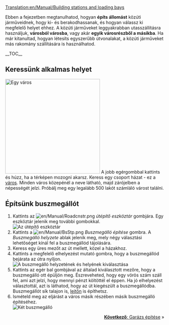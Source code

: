 [[Translation:en/Manual/Building stations and loading bays]]
{{hu/Manual/Oktatás}}

Ebben a fejezetben megtanulhatod, hogyan '''építs állomást''' közúti járműveidnek, hogy ki- és berakodhassanak, és hogyan válassz ki megfelelő helyet ehhez. A közúti járműveket leggyakrabban utasszállításra használjuk, '''városból városba''', vagy akár '''egyik városrészből a másikba'''. Ha már kitanultad, hogyan létesíts egyszerűbb útvonalakat, a közúti járműveket más rakomány szállítására is használhatod.

__TOC__

==Keressünk alkalmas helyet==
[[File:en/Manual/Tutorial bus 1.png|thumb|300px|left|Egy város]]
A jobb egérgombbal kattints és húzz, ha a térképen mozogni akarsz. Keress egy csoport házat - ez a [[hu/Manual/Települések|város]]. Minden város közepénél a neve látható, majd zárójelben a népességét jelzi. Próbálj meg egy legalább 500 lakót számláló várost találni.
<br clear="left" />

==Építsünk buszmegállót==
# Kattints az [[File:en/Manual/Roadcnstr.png]] ''útépítő eszköztár'' gombjára. Egy eszköztár jelenik meg további gombokkal.<br/>[[File:hu/Manual/Road construction.png|none|frame|Az útépítő eszköztár]]
# Kattints a [[File:en/Manual/BsStp.png]] ''Buszmegálló építése'' gombra. A ''Buszmegálló helyzete'' ablak jelenik meg, mely négy választási lehetőséget kínál fel a buszmegállód tájolására.
# Keress egy üres mezőt az út mellett, közel a házakhoz.
# Kattints a megfelelő elhelyezést mutató gombra, hogy a buszmegállód bejárata az útra nyíljon.<br/>[[File:en/Manual/Tutorial bus 2.png|frame|none|A buszmegálló helyzetének és helyének kiválasztása]]
# Kattints az egér bal gombjával az általad kiválasztott mezőre, hogy a buszmegálló ott épüljön meg. Észreveheted, hogy egy vörös szám száll fel, ami azt jelzi, hogy mennyi pénzt költöttél el éppen. Ha jó elhelyezést választottál, azt is láthatod, hogy az út kiegészült a buszmegállódba. Buszmegállót sík talajon is, [[hu/Archive/Manual/Settings/Építkezés lejtőkön|lejtőn]] is építhetsz.
# Ismételd meg az eljárást a város másik részében másik buszmegálló építéséhez.<br/>[[File:en/Manual/Tutorial bus 3.png|frame|none|Két buszmegálló]]

<span style="float: right">[[hu/Manual/Garázs építése|'''Következő''': Garázs építése]] &raquo;</span>